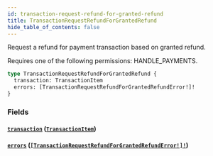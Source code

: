 ```yaml
---
id: transaction-request-refund-for-granted-refund
title: TransactionRequestRefundForGrantedRefund
hide_table_of_contents: false
---
```


Request a refund for payment transaction based on granted refund.

Requires one of the following permissions: HANDLE_PAYMENTS.

```graphql
type TransactionRequestRefundForGrantedRefund {
  transaction: TransactionItem
  errors: [TransactionRequestRefundForGrantedRefundError!]!
}
```

### Fields

#### [`transaction`](#) ([`TransactionItem`](../../../developer/api-reference/objects/transaction-item))

#### [`errors`](#) ([`[TransactionRequestRefundForGrantedRefundError!]!`](../../../developer/api-reference/objects/transaction-request-refund-for-granted-refund-error))
